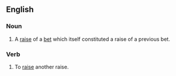 ==English==

===Noun===
{{en-noun}}

# {{poker}} A [[raise]] of a [[bet]] which itself constituted a raise of a previous bet.

===Verb===
{{en-verb|reraises|reraising|reraised}}

# {{poker}} To [[raise]] another raise.